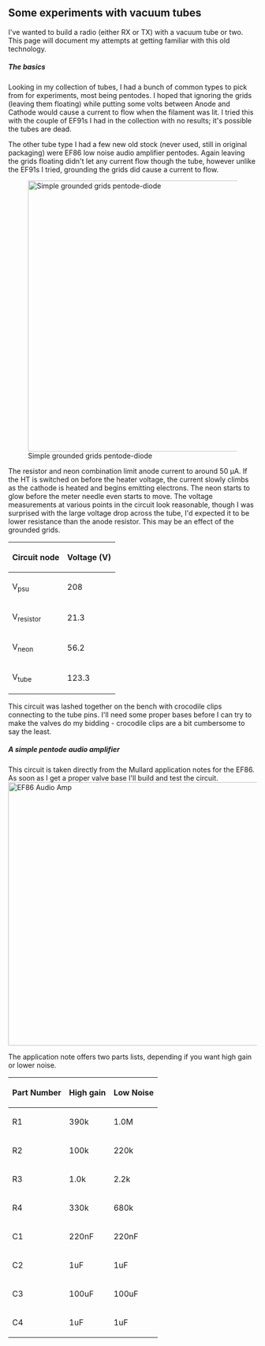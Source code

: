 == Some experiments with vacuum tubes ==

I've wanted to build a radio (either RX or TX) with a vacuum tube or two. This page will document my attempts at getting familiar with this old technology.

===== The basics =====

Looking in my collection of tubes, I had a bunch of common types to pick from for experiments, most being pentodes. I hoped that ignoring the grids (leaving them floating) while putting some volts between Anode and Cathode would cause a current to flow when the filament was lit. I tried this with the couple of EF91s I had in the collection with no results; it's possible the tubes are dead.

The other tube type I had a few new old stock (never used, still in original packaging) were EF86 low noise audio amplifier pentodes. Again leaving the grids floating didn't let any current flow though the tube, however unlike the EF91s I tried, grounding the grids did cause a current to flow.

[[File:Simple-pentode-triode.png|center|thumb|548px|Simple grounded grids pentode-diode]]

The resistor and neon combination limit anode current to around 50 &micro;A. If the HT is switched on before the heater voltage, the current slowly climbs as the cathode is heated and begins emitting electrons. The neon starts to glow before the meter needle even starts to move. The voltage measurements at various points in the circuit look reasonable, though I was surprised with the large voltage drop across the tube, I'd expected it to be lower resistance than the anode resistor. This may be an effect of the grounded grids.

{| class="wikitable"
|-
! Circuit node !! Voltage (V)
|-
| V<sub>psu</sub> || 208
|-
| V<sub>resistor</sub> || 21.3
|-
| V<sub>neon</sub> || 56.2
|-
|V<sub>tube</sub> || 123.3
|}


This circuit was lashed together on the bench with crocodile clips connecting to the tube pins. I'll need some proper bases before I can try to make the valves do my bidding - crocodile clips are a bit cumbersome to say the least.

===== A simple pentode audio amplifier =====

This circuit is taken directly from the Mullard application notes for the EF86. As soon as I get a proper valve base I'll build and test the circuit.
[[File:EF86-audio-amp.png|center|thumb|533px|EF86 Audio Amp]]

The application note offers two parts lists, depending if you want high gain or lower noise.
{| class="wikitable"
|-
! Part Number !! High gain !! Low Noise
|-
| R1 || 390k || 1.0M
|-
| R2 || 100k || 220k
|-
| R3 || 1.0k || 2.2k
|-
| R4 || 330k || 680k
|-
| C1 || 220nF || 220nF
|-
| C2 || 1uF || 1uF
|-
| C3 || 100uF || 100uF
|-
| C4 || 1uF || 1uF
|}